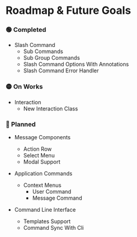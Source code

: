 # Roadmap & Future Goals

### 🟢 Completed

- Slash Command
  - Sub Commands
  - Sub Group Commands
  - Slash Command Options With Annotations
  - Slash Command Error Handler

### 🟡 On Works

- Interaction
  - New Interaction Class

### 🔵 Planned

- Message Components

  - Action Row
  - Select Menu
  - Modal Support

- Application Commands

  - Context Menus
    - User Command
    - Message Command

- Command Line Interface
  - Templates Support
  - Command Sync With Cli

